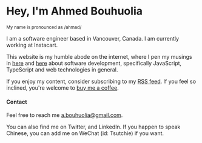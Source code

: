 # Hey, I'm Ahmed Bouhuolia

<small>My name is pronounced as /ahmad/</small>

<Spacer />

I am a software engineer based in Vancouver, Canada. I am currently working at Instacart.

This website is my humble abode on the internet, where I pen my musings in [here](/posts) and [here](/notes) about software development, specifically JavaScript, TypeScript and web technologies in general.

If you enjoy my content, consider subscribing to my [RSS feed](/rss.xml). If you feel so inclined, you're welcome to [buy me a coffee](https://www.buymeacoffee.com/zhenghaohez).

<Spacer />

#### Contact

Feel free to reach me a.bouhuolia@gmail.com.

You can also find me on Twitter, and LinkedIn. If you happen to speak Chinese, you can add me on WeChat (id: Tsutchie) if you want.

